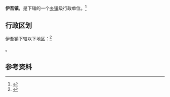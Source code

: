 {{中国乡级行政区|65/22/23/100/000}}

'''伊吾镇'''，是{{PRC admin/fullname|65/22/23/100/000|3}}下辖的一个[[乡镇|乡镇]]级行政单位。<ref>{{PRC admin/ref sgc|{{PRC admin/parent|65/22/23/100/000}}}}</ref>

== 行政区划 ==

伊吾镇下辖以下地区：<ref>{{PRC admin/ref sgc|65/22/23/100/000}}</ref>

{{PRC admin/children|65/22/23/100/000}}。

== 参考资料 ==

{{reflist}}

{{行政区划小作品}}
{{PRC admin/navcat|65/22/23/100/000}}